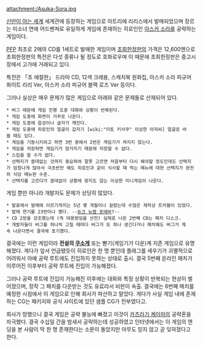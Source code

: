 attachment:/Asuka-Sora.jpg

[[신만이 아는 세계]] 세계관에 등장하는 게임으로 아트리에 리리스에서 발매되었으며 장르는 미소녀 연애 어드벤쳐로 유일하게 게임에 존재하는 히로인인 [[아스카 소라]]를 공략하는 게임이다.

[[PFP]] 최초로 2매의 CD를 1세트로 발매한 게임이며 [[초회한정판]]의 가격은 12,600엔으로 초회한정판의 특전은 다섯 종류나 될 정도로 호화로우며 이 때문에 초회한정판은 중고시장에서 고가에 거래되고 있다.

특전은 「초 애절한」 드라마 CD, 12색 크레용, 스케치북 원화집, 아스카 소라 피규어 화이트 리리 Ver, 아스카 소라 피규어 블랙 로즈 Ver 등이다.

그러나 실상은 매우 문제가 많은 게임으로 아래와 같은 문제들로 산재되어 있다.

 * 버그 때문에 게임 진행 도중 대화와 상황이 반복된다.
 * 게임 도중에 화면이 거꾸로 나온다.
 * 게임 도중에 음성이나 글자가 깨진다.
 * 게임 도중에 히로인의 얼굴이 갑자기 [wiki:"이토 키사쿠" 이상한 아저씨] 얼굴로 바뀔 때도 있다.
 * 게임을 기동시키려고 하면 3번 중에서 2번은 게임기가 켜지지 않는다.
 * 게임을 저장하면 게임기가 망가지기 때문에 저장할 수 없다.
 * 스킵을 할 수가 없다.
 * 선택지가 쓸데없는 것까지 중요하여 잘못 고르면 처음부터 다시 해야할 정도인데도 선택지가 엄청나게 많아서 극초반만 해도 히로인과 같이 식사할 때 먹는 메뉴에 대한 선택지가 완전히 식당 메뉴판 수준.
 * 선택지를 고르다가 쓸데없이 상황에 맞지도 않는 이상한 미니게임이 나온다.

게임 뿐만 아니라 개발자도 문제가 상당히 많았다.

 * 발표에서 발매에 이르기까지는 5년 몇 개월이나 걸렸는데 수많은 제작상 트러블이 있었다.
 * 발매 연기를 23번이나 했다. --[[듀크 뉴켐 포에버]]?--
 * CD 2장을 강조했는데 (즉 대용량임을 선전) 실제로 나온 2번째 CD는 패치 디스크.
 * 개발자들이 버그를 하나씩 고칠 때마다 버그가 또 하나 생긴다거나 패치해도 버그가 계속 나온다면서 결국에 포기했다.

결국에는 이런 게임이라 '''전설의 [[쿠소게]]''' 또는 뻗기(게임기가 다운)계 지존 게임으로 유명해졌다. 게다가 앞서 언급됐듯이 히로인은 한 명 뿐인데 플래그를 세우기가 괴멸적으로 어려워서 아예 공략 루트에도 진입하지 못하는 상태로 출시. 결국 5번째 온라인 패치가 이루어진 이후부터 공략 루트에 진입이 가능해졌다.

그러나 공략 루트에 진입이 가능해진 이후에는 대화와 특정 상황이 반복되는 현상이 벌어졌으며, 정작 그 패치를 다운받는 것도 유료라서 비판이 속출. 결국에는 6번째 패치를 예정한 시점에서 이 게임으로 인해 회사가 파산하고 말았다. 게다가 사실 게임 내에 존재하는 CG는 패키지와 공식 사이트에 있던 샘플 CG가 전부였다고.

회사가 망했으니 결국 게임은 공략 불능에 빠졌고 이것이 [[카츠라기 케이마]]의 공략혼을 자극했다. 결국 수십일 간을 밤새서 공략하는데 성공하였고 인터넷에서는 이 게임의 엔딩을 본 사람이 딱 한 명 존재한다는 소문이 돌았지만 아무도 믿지 않고 곧 잊혀졌다고 한다.
